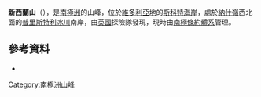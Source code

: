 '''新西蘭山'''（{{lang-en|Mount New Zealand}}），是[[南極洲|南極洲]]的山峰，位於[[維多利亞地|維多利亞地]]的[[斯科特海岸|斯科特海岸]]，處於[[納什嶺|納什嶺]]西北面的[[普里斯特利冰川|普里斯特利冰川]]南岸，由[[英國|英國]]探險隊發現，現時由[[南極條約體系|南極條約體系]]管理。

{{coord|74|11|S|162|30|E|display=title}}

==參考資料==
*{{usgs-gazetteer}}

{{DEFAULTSORT:Mount New Zealand}}
[[Category:南極洲山峰|Category:南極洲山峰]]


{{ScottCoast-geo-stub}}